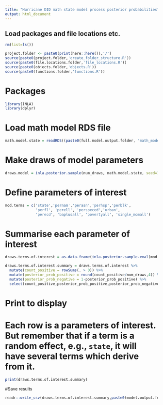 ```yaml
---
title: "Hurricane DID math state model process posterior probabilities"
output: html_document
---
```


## Load packages and file locations etc.
```r
rm(list=ls())

project.folder <- paste0(print(here::here()),'/')
source(paste0(project.folder,'create_folder_structure.R'))
source(paste0(file.locations.folder,'file_locations.R'))
source(paste0(objects.folder,'objects.R'))
source(paste0(functions.folder,'functions.R'))
```

# Packages
```r
library(INLA)
library(dplyr)
```

# Load math model RDS file
```r
math.model.state = readRDS((paste0(full.model.output.folder, "math_model_state_lagged.rds")))
```

# Make draws of model parameters
```r
draws.model = inla.posterior.sample(num_draws, math.model.state, seed=1234)
```

# Define parameters of interest
```r
mod.terms = c('state','pernam','perasn','perhsp','perblk', 
              'perfl', 'perell', 'perspeced','urban',
              'perecd', 'baplusall', 'povertyall', 'single_momall')
```

# Summarise each parameter of interest
```r
draws.terms.of.interest = as.data.frame(inla.posterior.sample.eval(mod.terms, draws.model))

draws.terms.of.interest.summary = draws.terms.of.interest %>%
  mutate(count_positive = rowSums(. > 0)) %>%
  mutate(posterior_prob_positive = round(count_positive/num_draws,4)) %>%
  mutate(posterior_prob_negative = 1-posterior_prob_positive) %>%
  select(count_positive,posterior_prob_positive,posterior_prob_negative)
```

# Print to display

# Each row is a parameters of interest. But remember that if a term is a random effect, e.g., `state`, it will have several terms which derive from it.
```r
print(draws.terms.of.interest.summary)
```

#Save results
```r
readr::write_csv(draws.terms.of.interest.summary,paste0(model.output.folder,'math_probabilities_state_lagged.csv'))
```
